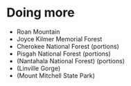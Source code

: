 # Doing more {#doing-more}

- Roan Mountain
- Joyce Kilmer Memorial Forest
- Cherokee National Forest (portions)
- Pisgah National Forest (portions)
- (Nantahala National Forest) (portions)
- (Linville Gorge)
- (Mount Mitchell State Park)
